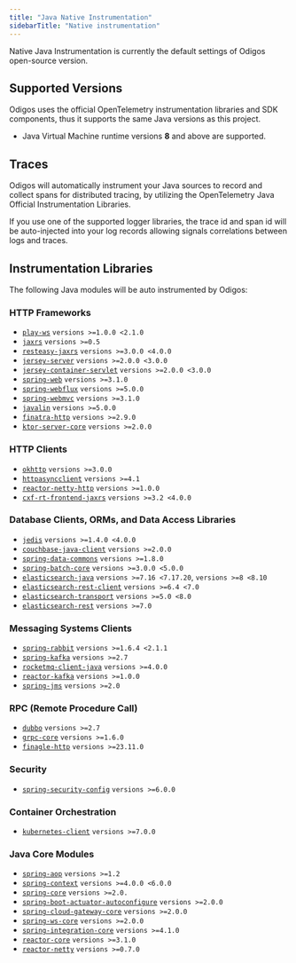 ```yaml
---
title: "Java Native Instrumentation"
sidebarTitle: "Native instrumentation"
---
```


<Info> Native Java Instrumentation is currently the default settings of Odigos open-source version. </Info>

## Supported Versions

Odigos uses the official OpenTelemetry instrumentation libraries and SDK components, thus it supports the same Java versions as this project.

- Java Virtual Machine runtime versions **8** and above are supported.

## Traces

Odigos will automatically instrument your Java sources to record and collect spans for distributed tracing, by utilizing the OpenTelemetry Java Official Instrumentation Libraries.

If you use one of the supported logger libraries, the trace id and span id will be auto-injected into your log records allowing signals correlations between logs and traces.

## Instrumentation Libraries

The following Java modules will be auto instrumented by Odigos:

### HTTP Frameworks
- [`play-ws`](https://central.sonatype.com/artifact/com.typesafe.play/play-ws_3) `versions >=1.0.0 <2.1.0`
- [`jaxrs`](https://central.sonatype.com/artifact/com.jslsolucoes/jaxrs) `versions >=0.5`
- [`resteasy-jaxrs`](https://central.sonatype.com/artifact/org.jboss.resteasy/resteasy-jaxrs) `versions >=3.0.0 <4.0.0`
- [`jersey-server`](https://central.sonatype.com/artifact/com.sun.jersey/jersey-server) `versions >=2.0.0 <3.0.0`
- [`jersey-container-servlet`](https://central.sonatype.com/artifact/org.glassfish.jersey.containers/jersey-container-servlet) `versions >=2.0.0 <3.0.0`
- [`spring-web`](https://central.sonatype.com/artifact/org.springframework/spring-web) `versions >=3.1.0`
- [`spring-webflux`](https://central.sonatype.com/artifact/org.springframework/spring-webflux) `versions >=5.0.0`
- [`spring-webmvc`](https://central.sonatype.com/artifact/org.springframework/spring-webmvc) `versions >=3.1.0`
- [`javalin`](https://central.sonatype.com/artifact/io.javalin/javalin) `versions >=5.0.0`
- [`finatra-http`](https://central.sonatype.com/artifact/com.twitter/finatra-http_2.13) `versions >=2.9.0`
- [`ktor-server-core`](https://central.sonatype.com/artifact/io.ktor/ktor-server-core) `versions >=2.0.0`

### HTTP Clients
- [`okhttp`](https://central.sonatype.com/artifact/com.squareup.okhttp/okhttp) `versions >=3.0.0`
- [`httpasyncclient`](https://central.sonatype.com/artifact/org.apache.httpcomponents/httpasyncclient) `versions >=4.1`
- [`reactor-netty-http`](https://central.sonatype.com/artifact/io.projectreactor.netty/reactor-netty-http) `versions >=1.0.0`
- [`cxf-rt-frontend-jaxrs`](https://central.sonatype.com/artifact/org.apache.cxf/cxf-rt-frontend-jaxrs) `versions >=3.2 <4.0.0`

### Database Clients, ORMs, and Data Access Libraries
- [`jedis`](https://central.sonatype.com/artifact/redis.clients/jedis) `versions >=1.4.0 <4.0.0`
- [`couchbase-java-client`](https://central.sonatype.com/artifact/org.testcontainers/couchbase) `versions >=2.0.0`
- [`spring-data-commons`](https://central.sonatype.com/artifact/org.springframework.data/spring-data-commons) `versions >=1.8.0`
- [`spring-batch-core`](https://central.sonatype.com/artifact/org.springframework.batch/spring-batch-core) `versions >=3.0.0 <5.0.0`
- [`elasticsearch-java`](https://central.sonatype.com/artifact/co.elastic.clients/elasticsearch-java) `versions >=7.16 <7.17.20`, `versions >=8 <8.10`
- [`elasticsearch-rest-client`](https://central.sonatype.com/artifact/org.elasticsearch.client/elasticsearch-rest-client) `versions >=6.4 <7.0`
- [`elasticsearch-transport`](https://central.sonatype.com/artifact/org.elasticsearch/elasticsearch-transport-wares) `versions >=5.0 <8.0`
- [`elasticsearch-rest`](https://central.sonatype.com/artifact/org.apache.camel/camel-elasticsearch-rest) `versions >=7.0`

### Messaging Systems Clients
- [`spring-rabbit`](https://central.sonatype.com/artifact/org.springframework.amqp/spring-rabbit) `versions >=1.6.4 <2.1.1`
- [`spring-kafka`](https://central.sonatype.com/artifact/org.springframework.kafka/spring-kafka) `versions >=2.7`
- [`rocketmq-client-java`](https://central.sonatype.com/artifact/org.apache.rocketmq/rocketmq-client-java) `versions >=4.0.0`
- [`reactor-kafka`](https://central.sonatype.com/artifact/io.projectreactor.kafka/reactor-kafka) `versions >=1.0.0`
- [`spring-jms`](https://central.sonatype.com/artifact/org.springframework/spring-jms) `versions >=2.0`

### RPC (Remote Procedure Call)
- [`dubbo`](https://central.sonatype.com/artifact/com.alibaba/dubbo) `versions >=2.7`
- [`grpc-core`](https://central.sonatype.com/artifact/io.grpc/grpc-core) `versions >=1.6.0`
- [`finagle-http`](https://central.sonatype.com/artifact/com.twitter/finagle-http_2.12) `versions >=23.11.0`

### Security
- [`spring-security-config`](https://central.sonatype.com/artifact/org.springframework.security/spring-security-config) `versions >=6.0.0`

### Container Orchestration
- [`kubernetes-client`](https://central.sonatype.com/artifact/io.fabric8/kubernetes-client) `versions >=7.0.0`

### Java Core Modules
- [`spring-aop`](https://central.sonatype.com/artifact/org.springframework/spring-aop) `versions >=1.2`
- [`spring-context`](https://central.sonatype.com/artifact/org.springframework/spring-context) `versions >=4.0.0 <6.0.0`
- [`spring-core`](https://central.sonatype.com/artifact/org.springframework/spring-core) `versions >=2.0.`
- [`spring-boot-actuator-autoconfigure`](https://central.sonatype.com/artifact/org.springframework.boot/spring-boot-actuator-autoconfigure) `versions >=2.0.0`
- [`spring-cloud-gateway-core`](https://central.sonatype.com/artifact/org.springframework.cloud/spring-cloud-gateway-core) `versions >=2.0.0`
- [`spring-ws-core`](https://central.sonatype.com/artifact/org.springframework.ws/spring-ws-core) `versions >=2.0.0`
- [`spring-integration-core`](https://central.sonatype.com/artifact/org.springframework.integration/spring-integration-core) `versions >=4.1.0`
- [`reactor-core`](https://central.sonatype.com/artifact/io.projectreactor/reactor-core) `versions >=3.1.0`
- [`reactor-netty`](https://central.sonatype.com/artifact/io.projectreactor.netty/reactor-netty) `versions >=0.7.0`
